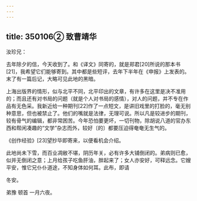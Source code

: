 ```yaml
---
---
---
```

title: 350106② 致曹靖华
---




汝珍兄：

去年除夕的信，今天收到了。和《译文》同寄的，就是郑君[20]所说的那本书[21]，我希望它们能够寄到。其中都是些短评，去年下半年在《申报》上发表的。末了有一篇后记，大略可见此地的黑暗。

上海出版界的情形，似与北平不同，北平印出的文章，有许多在这里是决不准用的；而且还有对书局的问题（就是个人对书局的感情），对人的问题，并不专在作品有无色采。我新近给一种期刊[22]作了一点短文，是讲旧戏里的打脸的，毫无别种意思，但也被禁止了。他们的嘴就是法律，无理可说。所以凡是较进步的期刊，较有骨气的编辑，都非常困苦。今年恐怕要更坏，一切刊物，除胡说八道的官办东西和帮闲凑趣的“文学”杂志而外，较好〔的〕都要压迫得奄奄无生气的。

《创作经验》[23]望抄毕即寄来，以便看机会介绍。

此地尚未下雪，而百业凋敝不堪，阴历年关，必有许多大铺倒闭的。弟病则已愈，似并无倒闭之意；上月给孩子吃鱼肝油，胖起来了；女人亦安好，可释远念。它嫂平安，惟它兄仆仆道途，不知身体如何耳。此布，即请

冬安。

弟豫 顿首 一月六夜。
